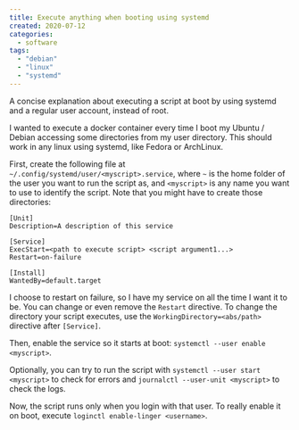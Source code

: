 ```yaml
---
title: Execute anything when booting using systemd
created: 2020-07-12
categories:
  - software
tags:
  - "debian"
  - "linux"
  - "systemd"
---
```


A concise explanation about executing a script at boot by using systemd and a regular user account,
instead of root.

I wanted to execute a docker container every time I boot my Ubuntu / Debian accessing some
directories from my user directory. This should work in any linux using systemd, like Fedora or
ArchLinux.

First, create the following file at `~/.config/systemd/user/<myscript>.service`, where `~` is the
home folder of the user you want to run the script as, and `<myscript>` is any name you want to use
to identify the script. Note that you might have to create those directories:

```
[Unit]
Description=A description of this service

[Service]
ExecStart=<path to execute script> <script argument1...>
Restart=on-failure

[Install]
WantedBy=default.target
```

I choose to restart on failure, so I have my service on all the time I want it to be. You can
change or even remove the `Restart` directive. To change the directory your script executes, use
the `WorkingDirectory=<abs/path>` directive after `[Service]`.

Then, enable the service so it starts at boot: `systemctl --user enable <myscript>`.

Optionally, you can try to run the script with `systemctl --user start <myscript>` to check for
errors and `journalctl --user-unit <myscript>` to check the logs.

Now, the script runs only when you login with that user. To really enable it on boot,
execute `loginctl enable-linger <username>`.


